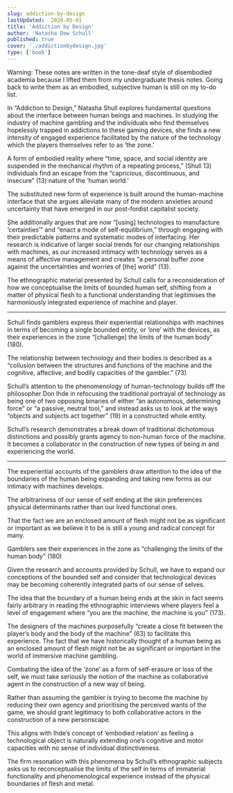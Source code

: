 ```yaml
---
slug: addiction-by-design
lastUpdated:  2020-05-01
title: 'Addiction by Design'
author: 'Natasha Dow Schull'
published: true
cover: './addictionbydesign.jpg'
type: ['book']
---
```


<SimpleCard width="700px">

<p  style={{ textAlign: 'center' }}>Warning: These notes are written in the tone-deaf style of disembodied academia because I lifted them from my undergraduate thesis notes. Going back to write them as an embodied, subjective human is still on my to-do list.</p>

</SimpleCard>


In “Addiction to Design,” Natasha Shull explores fundamental questions about the interface between human beings and machines. In studying the industry of machine gambling and the individuals who find themselves hopelessly trapped in addictions to these gaming devices, she finds a new intensity of engaged experience facilitated by the nature of the technology which the players themselves refer to as ‘the zone.’

A form of embodied reality where “time, space, and social identity are suspended in the mechanical rhythm of a repeating process,” (Shull 13) individuals find an escape from the “capricious, discontinuous, and insecure” (13) nature of the ‘human world.’

The substituted new form of experience is built around the human-machine interface that she argues alleviate many of the modern anxieties around uncertainty that have emerged in our post-fordist capitalist society. 

She additionally argues that are now “[using] technologies to manufacture ‘certainties’” and “enact a mode of self-equilibrium,” through engaging with their predictable patterns and systematic modes of interfacing. Her research is indicative of larger social trends for our changing relationships with machines, as our increased intimacy with technology serves as a means of affective management and creates “a personal buffer zone against the uncertainties and worries of [the] world” (13).

The ethnographic material presented by Schull calls for a reconsideration of how we conceptualise the limits of bounded human self, shifting from a matter of physical flesh to a functional understanding that legitimises the harmoniously integrated experience of machine and player. 

---

Schull finds gamblers express their experiential relationships with machines in terms of becoming a single bounded entity, or ‘one’ with the devices, as their experiences in the zone “[challenge] the limits of the human body” (180). 

The relationship between technology and their bodies is described as a “collusion between the structures and functions of the machine and the cognitive, affective, and bodily capacities of the gambler.” (73) 

Schull’s attention to the phenomenology of human-technology builds off the philosopher Don Ihde in refocusing the traditional portrayal of technology as being one of two opposing binaries of either “an autonomous, determining force” or “a passive, neutral tool,” and instead asks us to look at the ways “objects and subjects act together” (19) in a constructed whole entity.

Schull’s research demonstrates a break down of traditional dichotomous distinctions and possibly grants agency to non-human force of the machine. It becomes a collaborator in the construction of new types of being in and experiencing the world.

---

The experiential accounts of the gamblers draw attention to the idea of the boundaries of the human being expanding and taking new forms as our intimacy with machines develops.

The arbitrariness of our sense of self ending at the skin preferences physical determinants rather than our lived functional ones.

That the fact we are an enclosed amount of flesh might not be as significant or important as we believe it to be is still a young and radical concept for many.

Gamblers see their experiences in the zone as “challenging the limits of the human body” (180) 

Given the research and accounts provided by Schull, we have to expand our conceptions of the bounded self and consider that technological devices may be becoming coherently integrated parts of our sense of selves.

The idea that the boundary of a human being ends at the skin in fact seems fairly arbitrary in reading the ethnographic interviews where players feel a level of engagement where “you are the machine, the machine is you” (173). 

The designers of the machines purposefully “create a close fit between the player’s body and the body of the machine” (63) to facilitate this experience. The fact that we have historically thought of a human being as an enclosed amount of flesh might not be as significant or important in the world of immersive machine gambling.

Combating the idea of the ‘zone’ as a form of self-erasure or loss of the self, we must take seriously the notion of the machine as collaborative agent in the construction of a new way of being.

Rather than assuming the gambler is trying to become the machine by reducing their own agency and prioritising the perceived wants of the game, we should grant legitimacy to both collaborative actors in the construction of a new personscape.

This aligns with Ihde’s concept of ‘embodied relation’ as feeling a technological object is naturally extending one’s cognitive and motor capacities with no sense of individual distinctiveness.

 The firm resonation with this phenomena by Schull’s ethnographic subjects asks us to reconceptualise the limits of the self in terms of immaterial functionality and phenomenological experience instead of the physical boundaries of flesh and metal.
